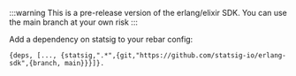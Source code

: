 
:::warning
This is a pre-release version of the erlang/elixir SDK.  You can use the main branch at your own risk
:::

Add a dependency on statsig to your rebar config:

```
{deps, [..., {statsig,".*",{git,"https://github.com/statsig-io/erlang-sdk",{branch, main}}}]}.
```
